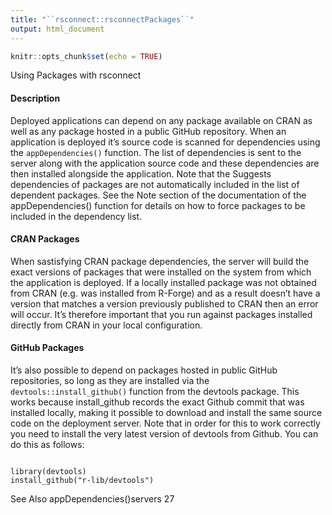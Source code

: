 ```yaml
---
title: "``rsconnect::rsconnectPackages``"
output: html_document
---
```


```r
knitr::opts_chunk$set(echo = TRUE)
```

Using Packages with rsconnect

#### Description

Deployed applications can depend on any package available on CRAN as well as any package hosted in a public GitHub repository.
When an application is deployed it’s source code is scanned for dependencies using the ``appDependencies()`` function. The list of dependencies is sent to the server along with the application source code and these dependencies are then installed alongside the application.
Note that the Suggests dependencies of packages are not automatically included in the list of dependent packages. See the Note section of the documentation of the appDependencies() function
for details on how to force packages to be included in the dependency list.

#### CRAN Packages
When sastisfying CRAN package dependencies, the server will build the exact versions of packages that were installed on the system from which the application is deployed.
If a locally installed package was not obtained from CRAN (e.g. was installed from R-Forge) and as a result doesn’t have a version that matches a version previously published to CRAN then an error will occur. It’s therefore important that you run against packages installed directly from CRAN in your local configuration.

#### GitHub Packages
It’s also possible to depend on packages hosted in public GitHub repositories, so long as they are installed via the ``devtools::install_github()`` function from the devtools package.
This works because install_github records the exact Github commit that was installed locally, making it possible to download and install the same source code on the deployment server.
Note that in order for this to work correctly you need to install the very latest version of devtools from Github. You can do this as follows:
<pre><code>
library(devtools)
install_github("r-lib/devtools")
</code></pre>

See Also
appDependencies()servers
27